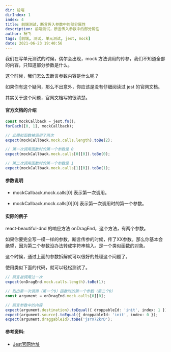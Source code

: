 ```yaml
---
dir: 前端
dirIndex: 1
index: 4
title: 前端测试，断言传入参数中的部分属性
description: 前端测试，断言传入参数中的部分属性
author: 杨飞
tags: [前端, 测试, 单元测试, jest, mock]
date: 2021-06-23 19:40:56
---
```


我们在写单元测试的时候，偶尔会出现，mock 方法调用的传参，我们不知道全部的内容，只知道部分参数是什么。

这个时候，我们怎么去断言参数内容是什么呢？


如果你有这个疑问，那么不出意外，你应该是没有仔细阅读过 jest 的官网文档。

其实关于这个问题，官网文档写的很清楚。

#### 官方文档的介绍

```typescript
const mockCallback = jest.fn();
forEach([0, 1], mockCallback);

// 此模拟函数被调用了两次
expect(mockCallback.mock.calls.length).toBe(2);

// 第一次调用函数时的第一个参数是 0
expect(mockCallback.mock.calls[0][0]).toBe(0);

// 第二次调用函数时的第一个参数是 1
expect(mockCallback.mock.calls[1][0]).toBe(1);
```

#### 参数说明

- mockCallback.mock.calls[0]     表示第一次调用。

- mockCallback.mock.calls[0][0]  表示第一次调用时的第一个参数。


#### 实际的例子

react-beautiful-dnd 的响应方法 onDragEnd，这个方法，有两个参数。

如果你要完全写一模一样的参数，断言传参的时候，传了XX参数。那么你基本会绝望，因为第二个参数没办法转成字符串输入。是一个类似函数的对象。

这个时候，通过上面的参数拆解就可以很好的处理这个问题了。

使用类似下面的代码，就可以轻松测试了。

```typescript
// 断言被调用过一次
expect(onDragEnd.mock.calls.length).toBe(1);

// 取出第一次调用（第一个0）函数时的第一个参数（第二个0）
const argument = onDragEnd.mock.calls[0][0];

// 断言参数中的内容
expect(argument.destination).toEqual({ droppableId: 'init', index: 1 });
expect(argument.source).toEqual({ droppableId: 'init', index: 0 });
expect(argument.draggableId).toBe('jsYX72krD');
```


#### 参考资料:

- [Jest官网地址](https://deltice.github.io/jest/docs/zh-Hans/mock-functions.html)
